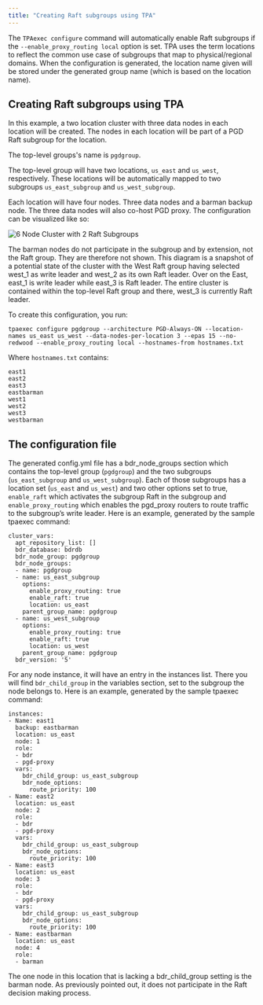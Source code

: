 ```yaml
---
title: "Creating Raft subgroups using TPA"
---
```


The `TPAexec configure` command will automatically enable Raft subgroups if the `--enable_proxy_routing local` option is set. TPA uses the term locations to reflect the common use case of subgroups that map to physical/regional domains. When the configuration is generated, the location name given will be stored under the generated group name (which is based on the location name).

## Creating Raft subgroups using TPA

In this example, a two location cluster with three data nodes in each location will be created. The nodes in each location will be part of a PGD Raft subgroup for the location. 

The top-level groups's name is `pgdgroup`.

The top-level group will have two locations, `us_east` and `us_west`, respectively. These locations will be automatically mapped to two subgroups `us_east_subgroup` and `us_west_subgroup`.

Each location will have four nodes. Three data nodes and a barman backup node. The three data nodes will also co-host PGD proxy. The configuration can be visualized like so:

![6 Node Cluster with 2 Raft Subgroups](images/Tmp6NodeRaftSubgroups.png)

The barman nodes do not participate in the subgroup and by extension, not the Raft group. They are therefore not shown. This diagram is a snapshot of a potential state of the cluster with the West Raft group having selected west_1 as write leader and west_2 as its own Raft leader. Over on the East, east_1 is write leader while east_3 is Raft leader. The entire cluster is contained within the top-level Raft group and there, west_3 is currently Raft leader.

To create this configuration, you run:

```
tpaexec configure pgdgroup --architecture PGD-Always-ON --location-names us_east us_west --data-nodes-per-location 3 --epas 15 --no-redwood --enable_proxy_routing local --hostnames-from hostnames.txt 
```

Where `hostnames.txt` contains:

```
east1
east2
east3
eastbarman
west1
west2
west3
westbarman
```

## The configuration file

The generated config.yml file has a bdr_node_groups section which contains the top-level group (`pgdgroup`) and the two subgroups (`us_east_subgroup` and `us_west_subgroup`). Each of those subgroups has a location set (`us_east` and `us_west`) and two other options set to true, `enable_raft` which activates the subgroup Raft in the subgroup and `enable_proxy_routing` which enables the pgd_proxy routers to route traffic to the subgroup’s write leader. Here is an example, generated by the sample tpaexec command:


```
cluster_vars:
  apt_repository_list: []
  bdr_database: bdrdb
  bdr_node_group: pgdgroup
  bdr_node_groups:
  - name: pgdgroup
  - name: us_east_subgroup
    options:
      enable_proxy_routing: true
      enable_raft: true
      location: us_east
    parent_group_name: pgdgroup
  - name: us_west_subgroup
    options:
      enable_proxy_routing: true
      enable_raft: true
      location: us_west
    parent_group_name: pgdgroup
  bdr_version: '5'
```

For any node instance, it will have an entry in the instances list. There you will find `bdr_child_group` in the variables section, set to the subgroup the node belongs to. Here is an example, generated by the sample tpaexec command:

```
instances:
- Name: east1
  backup: eastbarman
  location: us_east
  node: 1
  role:
  - bdr
  - pgd-proxy
  vars:
    bdr_child_group: us_east_subgroup
    bdr_node_options:
      route_priority: 100
- Name: east2
  location: us_east
  node: 2
  role:
  - bdr
  - pgd-proxy
  vars:
    bdr_child_group: us_east_subgroup
    bdr_node_options:
      route_priority: 100
- Name: east3
  location: us_east
  node: 3
  role:
  - bdr
  - pgd-proxy
  vars:
    bdr_child_group: us_east_subgroup
    bdr_node_options:
      route_priority: 100
- Name: eastbarman
  location: us_east
  node: 4
  role:
  - barman
```

The one node in this location that is lacking a bdr_child_group setting is the barman node. As previously pointed out, it does not participate in the Raft decision making process.

